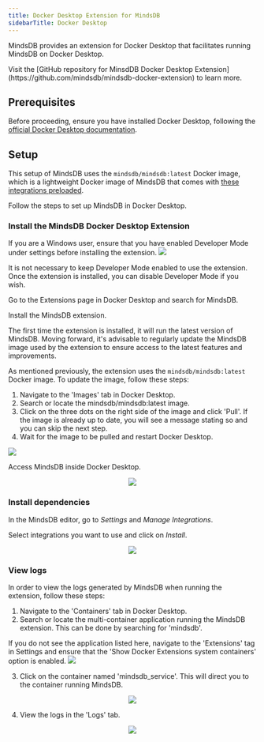 ```yaml
---
title: Docker Desktop Extension for MindsDB
sidebarTitle: Docker Desktop
---
```


MindsDB provides an extension for Docker Desktop that facilitates running MindsDB on Docker Desktop.

<Tip>
Visit the [GitHub repository for MinsdDB Docker Desktop Extension](https://github.com/mindsdb/mindsdb-docker-extension) to learn more.
</Tip>

## Prerequisites

Before proceeding, ensure you have installed Docker Desktop, following the [official Docker Desktop documentation](https://www.docker.com/products/docker-desktop/).

## Setup

This setup of MindsDB uses the `mindsdb/mindsdb:latest` Docker image, which is a lightweight Docker image of MindsDB that comes with [these integrations preloaded](https://github.com/mindsdb/mindsdb/blob/main/default_handlers.txt).

Follow the steps to set up MindsDB in Docker Desktop.

### Install the MindsDB Docker Desktop Extension

<Tip>
If you are a Windows user, ensure that you have enabled Developer Mode under settings before installing the extension.

<img src="/assets/docker/docker_desktop/enable-win-dev-mode.png"/>

It is not necessary to keep Developer Mode enabled to use the extension. Once the extension is installed, you can disable Developer Mode if you wish.
</Tip>

Go to the Extensions page in Docker Desktop and search for MindsDB.

Install the MindsDB extension.

<Tip>
The first time the extension is installed, it will run the latest version of MindsDB. Moving forward, it's advisable to regularly update the MindsDB image used by the extension to ensure access to the latest features and improvements. 

As mentioned previously, the extension uses the `mindsdb/mindsdb:latest` Docker image. To update the image, follow these steps:
1. Navigate to the 'Images' tab in Docker Desktop.
2. Search or locate the mindsdb/mindsdb:latest image.
3. Click on the three dots on the right side of the image and click 'Pull'. If the image is already up to date, you will see a message stating so and you can skip the next step.
4. Wait for the image to be pulled and restart Docker Desktop.

<img src="/assets/docker/docker_desktop/pull-latest-image.png"/>
</Tip>

Access MindsDB inside Docker Desktop.

<p align="center">
  <img src="/assets/docker/docker_desktop/mindsdb_docker_desktop.png"/>
</p>

### Install dependencies

In the MindsDB editor, go to *Settings* and *Manage Integrations*.

Select integrations you want to use and click on *Install*.

<p align="center">
  <img src="/assets/install-dependencies-gui.png"/>
</p>

### View logs

In order to view the logs generated by MindsDB when running the extension, follow these steps:
1. Navigate to the 'Containers' tab in Docker Desktop.
2. Search or locate the multi-container application running the MindsDB extension. This can be done by searching for 'mindsdb'.

<Tip>
If you do not see the application listed here, navigate to the 'Extensions' tag in Settings and ensure that the 'Show Docker Extensions system containers' option is enabled.

<img src="/assets/docker/docker_desktop/enable-extension-containers.png"/>
</Tip>

3. Click on the container named 'mindsdb_service'. This will direct you to the container running MindsDB.

<p align="center">
  <img src="/assets/docker/docker_desktop/containers-running-extension.png"/>
</p>

4. View the logs in the 'Logs' tab.

<p align="center">
  <img src="/assets/docker/docker_desktop/mindsdb-container-logs.png"/>
</p>
